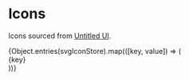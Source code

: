 
<Meta title="foundations/Icons" />

# Icons

Icons sourced from [Untitled UI](https://www.untitledui.com/free-icons).

<div style={{
    display: 'grid',
    gap: '16px',
    gridTemplateColumns: 'repeat(auto-fit, minmax(200px, 1fr))'
  }}
>
  {Object.entries(svgIconStore).map(([key, value]) => (
    <div
      style={{
        alignItems: 'center',
        background: '#f4f4f4',
        borderRadius: '4px',
        display: 'flex',
        gap: '8px',
        padding: '8px'
      }}
    >
      <div
        style={{ display: 'flex', height: '24px' }}
        dangerouslySetInnerHTML={{ __html: value }}
      />
      {key}
    </div>
  ))}
</div>
